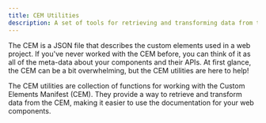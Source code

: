 ```yaml
---
title: CEM Utilities
description: A set of tools for retrieving and transforming data from the Custom Elements Manifest 
---
```


The CEM is a JSON file that describes the custom elements used in a web project. 
If you've never worked with the CEM before, you can think of it as all of the meta-data about your components and their APIs.
At first glance, the CEM can be a bit overwhelming, but the CEM utilities are here to help!

The CEM utilities are collection of functions for working with the Custom Elements Manifest (CEM). 
They provide a way to retrieve and transform data from the CEM, making it easier to use the documentation for your web components.

